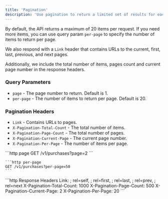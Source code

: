 ```yaml
---
title: 'Pagination'
description: 'Use pagination to return a limited set of results for each request'
---
```


By default, the API returns a maximum of 20 items per request. If you need more items, you can use query param `per-page` to specify the number of items to return per page.

We also respond with a `Link` header that contains URLs to the current, first, last, previous, and next pages.

Additionally, we include the total number of items, pages count and current page number in the response headers.


### Query Parameters

- `page` - The page number to return. Default is 1.
- `per-page` - The number of items to return per page. Default is 20.



### Pagination Headers

- `Link` - Contains URLs to pages.
- `X-Pagination-Total-Count` - The total number of items.
- `X-Pagination-Page-Count` - The total number of pages.
- `X-Pagination-Current-Page` - The current page number.
- `X-Pagination-Per-Page` - The number of items per page.



<RequestExample>
    ```http page
    GET /v1/purchases?page=2
    ```

    ```http per-page
    GET /v1/purchases?per-page=50
    ```
</RequestExample>

<ResponseExample>
    ```http Response Headers
    Link: <https://api.streamskill.pro/v1/purchases?page=2>; rel=self, <https://api.streamskill.pro/v1/purchases?page=1>; rel=first, <https://api.streamskill.pro/v1/purchases?page=500>; rel=last, <https://api.streamskill.pro/v1/purchases?page=1>; rel=prev, <https://api.streamskill.pro/v1/purchases?page=3>; rel=next
    X-Pagination-Total-Count: 1000
    X-Pagination-Page-Count: 500
    X-Pagination-Current-Page: 2
    X-Pagination-Per-Page: 20
    ```
</ResponseExample>
